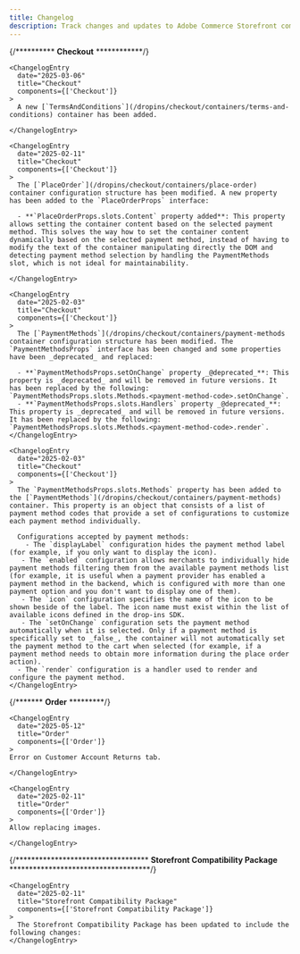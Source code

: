 ```yaml
---
title: Changelog
description: Track changes and updates to Adobe Commerce Storefront components
---
```



<div class="changelog-page">

  <ChangelogFilter />

  <div class="changelog-entries">

{/********** 
**Checkout** 
************/}

    <ChangelogEntry
      date="2025-03-06"
      title="Checkout"
      components={['Checkout']}
    >
      A new [`TermsAndConditions`](/dropins/checkout/containers/terms-and-conditions) container has been added.

    </ChangelogEntry>

    <ChangelogEntry
      date="2025-02-11"
      title="Checkout"
      components={['Checkout']}
    >
      The [`PlaceOrder`](/dropins/checkout/containers/place-order) container configuration structure has been modified. A new property has been added to the `PlaceOrderProps` interface:

      - **`PlaceOrderProps.slots.Content` property added**: This property allows setting the container content based on the selected payment method. This solves the way how to set the container content dynamically based on the selected payment method, instead of having to modify the text of the container manipulating directly the DOM and detecting payment method selection by handling the PaymentMethods slot, which is not ideal for maintainability.

    </ChangelogEntry>

    <ChangelogEntry
      date="2025-02-03"
      title="Checkout"
      components={['Checkout']}
    >
      The [`PaymentMethods`](/dropins/checkout/containers/payment-methods container configuration structure has been modified. The `PaymentMethodsProps` interface has been changed and some properties have been _deprecated_ and replaced:

      - **`PaymentMethodsProps.setOnChange` property _@deprecated_**: This property is _deprecated_ and will be removed in future versions. It has been replaced by the following: `PaymentMethodsProps.slots.Methods.<payment-method-code>.setOnChange`.
      - **`PaymentMethodsProps.slots.Handlers` property _@deprecated_**: This property is _deprecated_ and will be removed in future versions. It has been replaced by the following: `PaymentMethodsProps.slots.Methods.<payment-method-code>.render`.
    </ChangelogEntry>

    <ChangelogEntry
      date="2025-02-03"
      title="Checkout"
      components={['Checkout']}
    >
      The `PaymentMethodsProps.slots.Methods` property has been added to the [`PaymentMethods`](/dropins/checkout/containers/payment-methods) container. This property is an object that consists of a list of payment method codes that provide a set of configurations to customize each payment method individually.

      Configurations accepted by payment methods:
        - The `displayLabel` configuration hides the payment method label (for example, if you only want to display the icon).
       - The `enabled` configuration allows merchants to individually hide payment methods filtering them from the available payment methods list (for example, it is useful when a payment provider has enabled a payment method in the backend, which is configured with more than one payment option and you don't want to display one of them).
       - The `icon` configuration specifies the name of the icon to be shown beside of the label. The icon name must exist within the list of available icons defined in the drop-ins SDK.
       - The `setOnChange` configuration sets the payment method automatically when it is selected. Only if a payment method is specifically set to _false_, the container will not automatically set the payment method to the cart when selected (for example, if a payment method needs to obtain more information during the place order action).
      - The `render` configuration is a handler used to render and configure the payment method.
    </ChangelogEntry>

{/******* 
**Order**
*********/}

    <ChangelogEntry
      date="2025-05-12"
      title="Order"
      components={['Order']}
    >
    Error on Customer Account Returns tab.

    </ChangelogEntry>

    <ChangelogEntry
      date="2025-02-11"
      title="Order"
      components={['Order']}
    >
    Allow replacing images.

    </ChangelogEntry>

{/********************************** 
**Storefront Compatibility Package** 
************************************/}

    <ChangelogEntry
      date="2025-02-11"
      title="Storefront Compatibility Package"
      components={['Storefront Compatibility Package']}
    >
      The Storefront Compatibility Package has been updated to include the following changes:
    </ChangelogEntry>

  </div>
</div> 